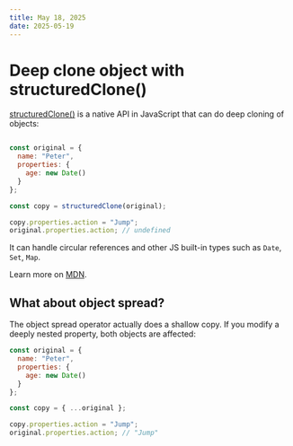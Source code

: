 ```yaml
---
title: May 18, 2025
date: 2025-05-19
---
```


# Deep clone object with structuredClone()

[structuredClone()](https://developer.mozilla.org/en-US/docs/Web/API/structuredClone) is a native API in JavaScript that can do deep cloning of objects:

```js

const original = {
  name: "Peter",
  properties: {
    age: new Date()
  }
};

const copy = structuredClone(original);

copy.properties.action = "Jump";
original.properties.action; // undefined
```

It can handle circular references and other JS built-in types such as `Date`, `Set`, `Map`.

Learn more on [MDN](https://developer.mozilla.org/en-US/docs/Web/API/structuredClone).

## What about object spread?

The object spread operator actually does a shallow copy. If you modify a deeply nested property, both objects are affected:

```js
const original = {
  name: "Peter",
  properties: {
    age: new Date()
  }
};

const copy = { ...original };

copy.properties.action = "Jump";
original.properties.action; // "Jump"
```
